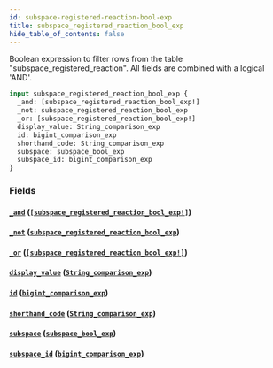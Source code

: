 ```yaml
---
id: subspace-registered-reaction-bool-exp
title: subspace_registered_reaction_bool_exp
hide_table_of_contents: false
---
```



Boolean expression to filter rows from the table "subspace_registered_reaction". All fields are combined with a logical 'AND'.

```graphql
input subspace_registered_reaction_bool_exp {
  _and: [subspace_registered_reaction_bool_exp!]
  _not: subspace_registered_reaction_bool_exp
  _or: [subspace_registered_reaction_bool_exp!]
  display_value: String_comparison_exp
  id: bigint_comparison_exp
  shorthand_code: String_comparison_exp
  subspace: subspace_bool_exp
  subspace_id: bigint_comparison_exp
}
```


### Fields

#### [`_and`](#) ([`[subspace_registered_reaction_bool_exp!]`](../inputs/subspace-registered-reaction-bool-exp))




#### [`_not`](#) ([`subspace_registered_reaction_bool_exp`](../inputs/subspace-registered-reaction-bool-exp))




#### [`_or`](#) ([`[subspace_registered_reaction_bool_exp!]`](../inputs/subspace-registered-reaction-bool-exp))




#### [`display_value`](#) ([`String_comparison_exp`](../inputs/string-comparison-exp))




#### [`id`](#) ([`bigint_comparison_exp`](../inputs/bigint-comparison-exp))




#### [`shorthand_code`](#) ([`String_comparison_exp`](../inputs/string-comparison-exp))




#### [`subspace`](#) ([`subspace_bool_exp`](../inputs/subspace-bool-exp))




#### [`subspace_id`](#) ([`bigint_comparison_exp`](../inputs/bigint-comparison-exp))






